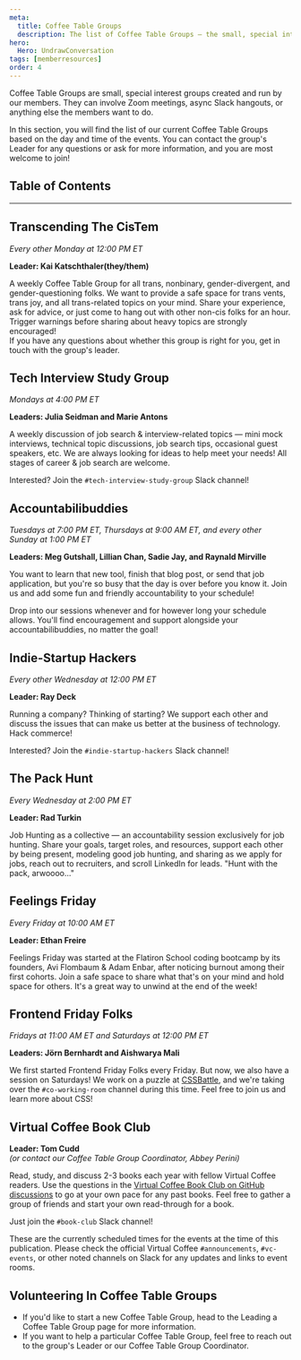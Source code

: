 ```yaml
---
meta:
  title: Coffee Table Groups
  description: The list of Coffee Table Groups — the small, special interest groups created and run by our members.
hero:
  Hero: UndrawConversation
tags: [memberresources]
order: 4
---
```



<TextContainer background="light" showBackToTopLink={false}>

<LeadText>

Coffee Table Groups are small, special interest groups created and run by our members. They can involve Zoom meetings, async Slack hangouts, or anything else the members want to do.

In this section, you will find the list of our current Coffee Table Groups based on the day and time of the events. You can contact the group's Leader for any questions or ask for more information, and you are most welcome to join!

</LeadText>

</TextContainer>

## Table of Contents

<TextContainer>

---

## Transcending The CisTem

<LeadText>

_Every other Monday at 12:00 PM ET_

__Leader: Kai Katschthaler(they/them)__

</LeadText>

A weekly Coffee Table Group for all trans, nonbinary, gender-divergent, and gender-questioning folks. We want to provide a safe space for trans vents, trans joy, and all trans-related topics on your mind. Share your experience, ask for advice, or just come to hang out with other non-cis folks for an hour. Trigger warnings before sharing about heavy topics are strongly encouraged! <br />
If you have any questions about whether this group is right for you, get in touch with the group's leader.

</TextContainer>

<TextContainer>

## Tech Interview Study Group

<LeadText>

_Mondays at 4:00 PM ET_

__Leaders: Julia Seidman and Marie Antons__

</LeadText>

A weekly discussion of job search & interview-related topics — mini mock interviews, technical topic discussions, job search tips, occasional guest speakers, etc. We are always looking for ideas to help meet your needs! All stages of career & job search are welcome.

Interested? Join the `#tech-interview-study-group` Slack channel!

</TextContainer>

<TextContainer>

## Accountabilibuddies

<LeadText>

_Tuesdays at 7:00 PM ET, Thursdays at 9:00 AM ET, and every other Sunday at 1:00 PM ET_

__Leaders: Meg Gutshall, Lillian Chan, Sadie Jay, and Raynald Mirville__

</LeadText>

You want to learn that new tool, finish that blog post, or send that job application, but you're so busy that the day is over before you know it. Join us and add some fun and friendly accountability to your schedule!

Drop into our sessions whenever and for however long your schedule allows. You'll find encouragement and support alongside your accountabilibuddies, no matter the goal!

</TextContainer>

<TextContainer>

## Indie-Startup Hackers

<LeadText>

_Every other Wednesday at 12:00 PM ET_

__Leader: Ray Deck__

</LeadText>

Running a company? Thinking of starting? We support each other and discuss the issues that can make us better at the business of technology. Hack commerce!

Interested? Join the `#indie-startup-hackers` Slack channel!

</TextContainer>

<TextContainer>

## The Pack Hunt

<LeadText>

_Every Wednesday at 2:00 PM ET_

__Leader: Rad Turkin__

</LeadText>

Job Hunting as a collective — an accountability session exclusively for job hunting. Share your goals, target roles, and resources, support each other by being present, modeling good job hunting, and sharing as we apply for jobs, reach out to recruiters, and scroll LinkedIn for leads. "Hunt with the pack, arwoooo..."

</TextContainer>

<TextContainer>

## Feelings Friday

<LeadText>

_Every Friday at 10:00 AM ET_

__Leader: Ethan Freire__

</LeadText>

Feelings Friday was started at the Flatiron School coding bootcamp by its founders, Avi Flombaum & Adam Enbar, after noticing burnout among their first cohorts. Join a safe space to share what that's on your mind and hold space for others. It's a great way to unwind at the end of the week!

</TextContainer>

<TextContainer>

## Frontend Friday Folks

<LeadText>

_Fridays at 11:00 AM ET and Saturdays at 12:00 PM ET_

__Leaders: Jörn Bernhardt and Aishwarya Mali__

</LeadText>

We first started Frontend Friday Folks every Friday. But now, we also have a session on Saturdays! We work on a puzzle at [CSSBattle](https://cssbattle.dev/), and we're taking over the `#co-working-room` channel during this time. Feel free to join us and learn more about CSS!

</TextContainer>

<TextContainer>

## Virtual Coffee Book Club

<LeadText>

__Leader: Tom Cudd__ <br />
_(or contact our <Link to="/resources/virtual-coffee/get-involved/paths-to-leadership#coffee-table-groups-coordinator">Coffee Table Group Coordinator</Link>, Abbey Perini)_

</LeadText>

Read, study, and discuss 2-3 books each year with fellow Virtual Coffee readers. Use the questions in the [Virtual Coffee Book Club on GitHub discussions](https://github.com/orgs/Virtual-Coffee/discussions/categories/vc-book-club) to go at your own pace for any past books. Feel free to gather a group of friends and start your own read-through for a book.

Just join the `#book-club` Slack channel!

</TextContainer>

<TextContainer background="light">

<LeadText>

These are the currently scheduled times for the events at the time of this publication. Please check the official Virtual Coffee `#announcements`, `#vc-events`, or other noted channels on Slack for any updates and links to event rooms.

</LeadText>

</TextContainer>

<TextContainer>

## Volunteering In Coffee Table Groups

- If you'd like to start a new Coffee Table Group, head to the <Link to="/resources/virtual-coffee/get-involved/leading-coffee-table-groups">Leading a Coffee Table Group page</Link> for more information.
- If you want to help a particular Coffee Table Group, feel free to reach out to the group's Leader or our <Link to="/resources/virtual-coffee/get-involved/paths-to-leadership#coffee-table-groups-coordinator">Coffee Table Group Coordinator</Link>.

</TextContainer>
